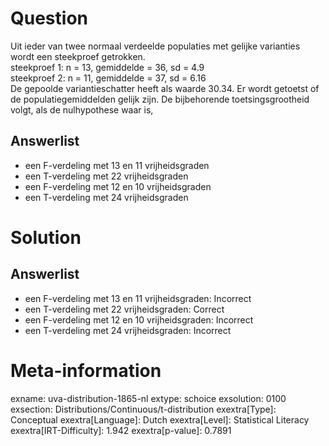 Question
========

Uit ieder van twee normaal verdeelde populaties met gelijke varianties
wordt een steekproef getrokken.\
steekproef 1: n = 13, gemiddelde = 36, sd = 4.9\
steekproef 2: n = 11, gemiddelde = 37, sd = 6.16\
De gepoolde variantieschatter heeft als waarde 30.34. Er wordt getoetst
of de populatiegemiddelden gelijk zijn. De bijbehorende
toetsingsgrootheid volgt, als de nulhypothese waar is,

Answerlist
----------

* een F-verdeling met 13 en 11 vrijheidsgraden
* een T-verdeling met 22 vrijheidsgraden
* een F-verdeling met 12 en 10 vrijheidsgraden
* een T-verdeling met 24 vrijheidsgraden

Solution
========

Answerlist
----------

* een F-verdeling met 13 en 11 vrijheidsgraden: Incorrect
* een T-verdeling met 22 vrijheidsgraden: Correct
* een F-verdeling met 12 en 10 vrijheidsgraden: Incorrect
* een T-verdeling met 24 vrijheidsgraden: Incorrect

Meta-information
================
exname: uva-distribution-1865-nl
extype: schoice
exsolution: 0100
exsection: Distributions/Continuous/t-distribution
exextra[Type]: Conceptual
exextra[Language]: Dutch
exextra[Level]: Statistical Literacy
exextra[IRT-Difficulty]: 1.942
exextra[p-value]: 0.7891
